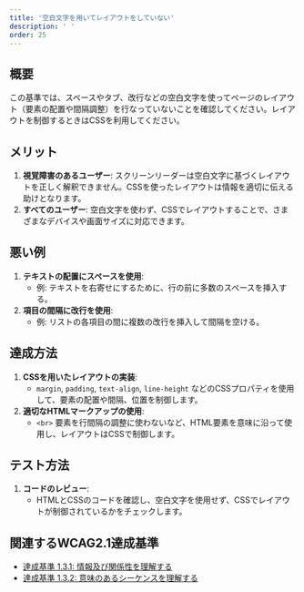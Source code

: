```yaml
---
title: '空白文字を用いてレイアウトをしていない'
description: ' '
order: 25
---
```


## 概要
この基準では、スペースやタブ、改行などの空白文字を使ってページのレイアウト（要素の配置や間隔調整）を行なっていないことを確認してください。レイアウトを制御するときはCSSを利用してください。

## メリット
1. **視覚障害のあるユーザー**: スクリーンリーダーは空白文字に基づくレイアウトを正しく解釈できません。CSSを使ったレイアウトは情報を適切に伝える助けとなります。
2. **すべてのユーザー**: 空白文字を使わず、CSSでレイアウトすることで、さまざまなデバイスや画面サイズに対応できます。

## 悪い例
1. **テキストの配置にスペースを使用**:
    - 例: テキストを右寄せにするために、行の前に多数のスペースを挿入する。
2. **項目の間隔に改行を使用**:
    - 例: リストの各項目の間に複数の改行を挿入して間隔を空ける。

## 達成方法
1. **CSSを用いたレイアウトの実装**:
    - `margin`, `padding`, `text-align`, `line-height` などのCSSプロパティを使用して、要素の配置や間隔、位置を制御します。
2. **適切なHTMLマークアップの使用**:
    - `<br>` 要素を行間隔の調整に使わないなど、HTML要素を意味に沿って使用し、レイアウトはCSSで制御します。

## テスト方法
1. **コードのレビュー**:
    - HTMLとCSSのコードを確認し、空白文字を使用せず、CSSでレイアウトが制御されているかをチェックします。

## 関連するWCAG2.1達成基準
- [達成基準 1.3.1: 情報及び関係性を理解する](https://waic.jp/translations/WCAG21/Understanding/info-and-relationships)
- [達成基準 1.3.2: 意味のあるシーケンスを理解する](https://waic.jp/translations/WCAG21/Understanding/meaningful-sequence.html)
